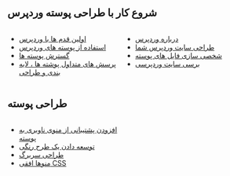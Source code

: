 == شروع کار با طراحی پوسته وردپرس ==
<div>
<div style="width:45%;float:left;padding-right:10px;">
* [[fa:اولین قدم ها با وردپرس|اولین قدم ها با وردپرس]]
* [[fa:استفاده از پوسته های وردپرس|استفاده از پوسته های وردپرس]]
* [[fa:گسترش پوسته ها|گسترش پوسته ها]]
* [[fa:پرسش های متداول پوشته ها ، لایه بندی و طراحی|پرسش های متداول پوشته ها ، لایه بندی و طراحی]]

</div><div style="width:45%;float:left">

* [[fa:درباره وردپرس|درباره وردپرس]]
* [[fa:طراحی سایت وردپرس شما|طراحی سایت وردپرس شما]]
* [[fa:شخصی سازی فایل های پوسته|شخصی سازی فایل های پوسته]]
* [[fa:برسی سایت وردپرسی|برسی سایت وردپرسی]]
</div>
<div style="clear:both;"></div>


== طراحی پوسته ==
<div>
<div style="width:45%;float:left;padding-right:10px;">
* [[fa:افزودن پشتیبانی از منوی ناوبری به پوسته|افزودن پشتیبانی از منوی ناوبری به پوسته]]
* [[fa:توسعه دادن یک طرح رنگی|توسعه دادن یک طرح رنگی]]
* [[fa:طراحی سربرگ|طراحی سربرگ]]
* [[fa:منوها افقی CSS | منوها افقی CSS]]

</div>